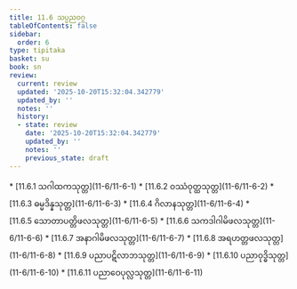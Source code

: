 ```yaml
---
title: 11.6 သပ္ပညဝဂ္ဂ
tableOfContents: false
sidebar:
  order: 6
type: tipitaka
basket: su
book: sn
review:
  current: review
  updated: '2025-10-20T15:32:04.342779'
  updated_by: ''
  notes: ''
  history:
  - state: review
    date: '2025-10-20T15:32:04.342779'
    updated_by: ''
    notes: ''
    previous_state: draft
---
```



<DynamicBreadcrumb />


<ReviewStatus review={frontmatter.review} showDetails={true} />

<HypothesisAnnotation frontmatter={frontmatter} />



<TableOfContents book="sn" section="11.6">
* [11.6.1 သဂါထကသုတ္တ](11-6/11-6-1)
* [11.6.2 ဝဿံဝုတ္ထသုတ္တ](11-6/11-6-2)
* [11.6.3 ဓမ္မဒိန္နသုတ္တ](11-6/11-6-3)
* [11.6.4 ဂိလာနသုတ္တ](11-6/11-6-4)
* [11.6.5 သောတာပတ္တိဖလသုတ္တ](11-6/11-6-5)
* [11.6.6 သကဒါဂါမိဖလသုတ္တ](11-6/11-6-6)
* [11.6.7 အနာဂါမိဖလသုတ္တ](11-6/11-6-7)
* [11.6.8 အရဟတ္တဖလသုတ္တ](11-6/11-6-8)
* [11.6.9 ပညာပဋိလာဘသုတ္တ](11-6/11-6-9)
* [11.6.10 ပညာဝုဒ္ဓိသုတ္တ](11-6/11-6-10)
* [11.6.11 ပညာဝေပုလ္လသုတ္တ](11-6/11-6-11)
</TableOfContents>